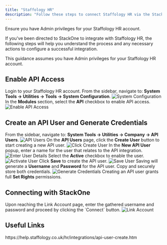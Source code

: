 ```yaml
---
title: "Staffology HR"
description: "Follow these steps to connect Staffology HR via the StackOne Hub successfully."
---
```



<Warning>
  Ensure you have Admin privileges for your Staffology HR account.
</Warning>

If you've been directed to StackOne to integrate with Staffology HR, the following steps will help you understand the process and any necessary actions to configure a successful integration.

This guidance assumes you have Admin privileges for your Staffology HR account.

## Enable API Access

<Steps>
  <Step title="Login to Staffology HR">
    Login to your Staffology HR account.
  </Step>
  <Step title="Open System Configuration">
    From the sidebar, navigate to: <strong>System Tools → Utilities → Tools → System Configuration</strong>.
    <Frame>
      <img className='rounded-md' style={{ margin: '0 auto', border: '1px solid #efefef' }} alt="System Configuration" src="/images/staffologyhr/image1.png" />
    </Frame>
  </Step>

  <Step title="Enable API Access">
    In the <strong>Modules</strong> section, select the <strong>API</strong> checkbox to enable API access.
    <Frame>
      <img className='rounded-md' style={{ margin: '0 auto', border: '1px solid #efefef' }} alt="Enable API Access" src="/images/staffologyhr/image2.png" />
    </Frame>
  </Step>
</Steps>

## Create an API User and Generate Credentials

<Steps>
  <Step title="Go to API Users">
    From the sidebar, navigate to: <strong>System Tools → Utilities → Company → API Users</strong>.
    <Frame>
      <img className='rounded-md' style={{ margin: '0 auto', border: '1px solid #efefef' }} alt="API Users" src="/images/staffologyhr/image3.png" />
    </Frame>
  </Step>

   <Step title="Click Create User">
    On the <strong>API Users</strong> page, click the <strong>Create User</strong> button to start creating a new API user.
      <Frame>
   <img className='rounded-md' style={{ margin: '0 auto', border: '1px solid #efefef' }} alt="Click Create User" src="/images/staffologyhr/image4.png" />
  </Frame>
  </Step>

  <Step title="Enter User Details">
  In the <strong>New API User</strong> popup, enter a name for the user that relates to the API integration.
    <Frame>
   <img className='rounded-md' style={{ margin: '0 auto', border: '1px solid #efefef' }} alt="Enter User Details" src="/images/staffologyhr/image5.png" />
  </Frame>
</Step>

<Step title="Activate the User">
  Select the <strong>Active</strong> checkbox to enable the user.
    <Frame>
   <img className='rounded-md' style={{ margin: '0 auto', border: '1px solid #efefef' }} alt="Activate User" src="/images/staffologyhr/image6.png" />
  </Frame>
</Step>

<Step title="Save the User">
  Click <strong>Save</strong> to create the API user.
  <Frame>
   <img className='rounded-md' style={{ margin: '0 auto', border: '1px solid #efefef' }} alt="Save User" src="/images/staffologyhr/image7.png" />
  </Frame>
</Step>

<Step title="Generate Credentials">
  Saving will generate a <strong>Username</strong> and <strong>Password</strong> for the API user.  
  Copy and securely store both credentials.
  <Frame>
    <img className='rounded-md' style={{ margin: '0 auto', border: '1px solid #efefef' }} alt="Generate Credentials" src="/images/staffologyhr/image8.png" />
  </Frame>
</Step>

</Steps>

<Note>
 Creating an API user grants full <strong>Set Rights</strong> permissions.
</Note>

## Connecting with StackOne

<Steps>
  <Step title="Enter Username & Password">
    Upon reaching the Link Account page, enter the gathered username and password and proceed by clicking the `Connect` button.
    <Frame>
      <img className='rounded-md' style={{ margin: '0 auto', border: '1px solid #efefef' }} alt="Link Account" src="/images/staffologyhr/image9.png" />
    </Frame>
  </Step>
</Steps>

<IntegrationFooter />

## Useful Links
<Card title="API Reference" icon="link" href="https://help.staffology.co.uk/hr/integrations/api-user-create.htm">
    https://help.staffology.co.uk/hr/integrations/api-user-create.htm
</Card>

